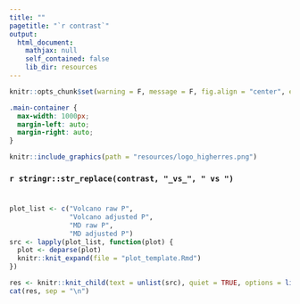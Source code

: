 ```yaml
---
title: ""
pagetitle: "`r contrast`"
output: 
  html_document:
    mathjax: null
    self_contained: false
    lib_dir: resources
---
```


```r
knitr::opts_chunk$set(warning = F, message = F, fig.align = "center", echo = F, cache = F)
```

```css
.main-container {
  max-width: 1000px;
  margin-left: auto;
  margin-right: auto;
}
```

```r
knitr::include_graphics(path = "resources/logo_higherres.png")
```

### `r stringr::str_replace(contrast, "_vs_", " vs ")` 

# {.tabset .tabset-fade .tabset-pills}

```r
plot_list <- c("Volcano raw P",
               "Volcano adjusted P",
               "MD raw P",
               "MD adjusted P")
src <- lapply(plot_list, function(plot) {
  plot <- deparse(plot)
  knitr::knit_expand(file = "plot_template.Rmd")
})

res <- knitr::knit_child(text = unlist(src), quiet = TRUE, options = list(root.dir = getwd()))
cat(res, sep = "\n")
```

# {-}

